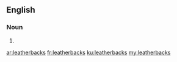 ==English==

===Noun===
{{head|en|plural}}

# {{plural of|leatherback|lang=en|nocat=1}}

[[ar:leatherbacks]]
[[fr:leatherbacks]]
[[ku:leatherbacks]]
[[my:leatherbacks]]